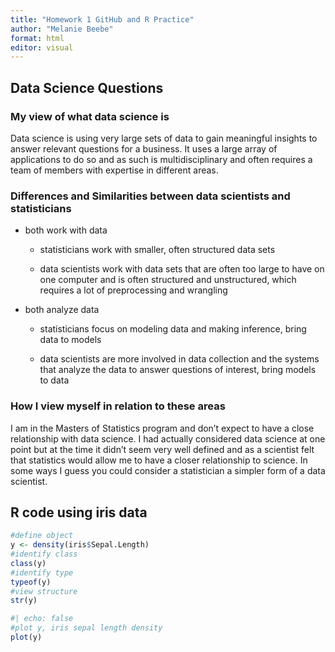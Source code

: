 ```yaml
---
title: "Homework 1 GitHub and R Practice"
author: "Melanie Beebe"
format: html
editor: visual
---
```


## Data Science Questions

### My view of what data science is

Data science is using very large sets of data to gain meaningful insights to answer relevant questions for a business. It uses a large array of applications to do so and as such is multidisciplinary and often requires a team of members with expertise in different areas.

### Differences and Similarities between data scientists and statisticians

-   both work with data

    -   statisticians work with smaller, often structured data sets

    -   data scientists work with data sets that are often too large to have on one computer and is often structured and unstructured, which requires a lot of preprocessing and wrangling

-   both analyze data

    -   statisticians focus on modeling data and making inference, bring data to models

    -   data scientists are more involved in data collection and the systems that analyze the data to answer questions of interest, bring models to data

### How I view myself in relation to these areas

I am in the Masters of Statistics program and don't expect to have a close relationship with data science. I had actually considered data science at one point but at the time it didn't seem very well defined and as a scientist felt that statistics would allow me to have a closer relationship to science. In some ways I guess you could consider a statistician a simpler form of a data scientist.

## R code using iris data

```r
#define object
y <- density(iris$Sepal.Length)
#identify class
class(y)
#identify type
typeof(y)
#view structure
str(y)
```

```r
#| echo: false
#plot y, iris sepal length density
plot(y)
```

